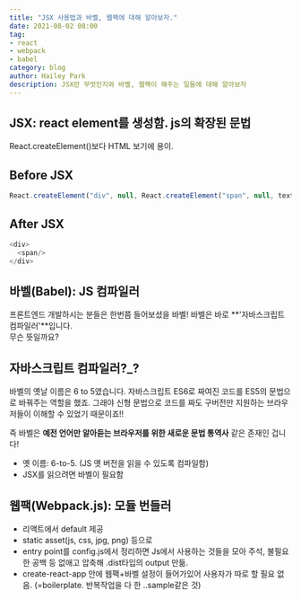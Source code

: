 ```yaml
---
title: "JSX 사용법과 바벨, 웹팩에 대해 알아보자."
date: 2021-08-02 08:00
tag:
- react
- webpack
- babel
category: blog
author: Hailey Park
description: JSX란 무엇인지와 바벨, 웹팩이 해주는 일들에 대해 알아보자
---
```


## JSX: react element를 생성함. js의 확장된 문법 

React.createElement()보다 HTML 보기에 용이.

## Before JSX

```javascript
React.createElement("div", null, React.createElement("span", null, text)
```

## After JSX

```javascript
<div>
  <span/>
</div>
```

## 바벨(Babel): JS 컴파일러

프론트엔드 개발하시는 분들은 한번쯤 들어보셨을 바벨! 바벨은 바로 **'자바스크립트 컴파일러'**입니다.  
무슨 뜻일까요?

## 자바스크립트 컴파일러?_?

바벨의 옛날 이름은 6 to 5였습니다. 자바스크립트 ES6로 짜여진 코드를 ES5의 문법으로 바꿔주는 역할을 했죠. 그래야 신형 문법으로 코드를 짜도 구버전만 지원하는 브라우저들이 이해할 수 있었기 때문이죠!!

즉 바벨은 **예전 언어만 알아듣는 브라우저를 위한 새로운 문법 통역사** 같은 존재인 겁니다!

- 옛 이름: 6-to-5. (JS 옛 버전을 읽을 수 있도록 컴파일함)
- JSX를 읽으려면 바벨이 필요함

## 웹팩(Webpack.js): 모듈 번들러

- 리액트에서 default 제공
- static asset(js, css, jpg, png) 등으로
- entry point를 config.js에서 정리하면 Js에서 사용하는 것들을 모아 주석, 불필요한 공백 등 없애고 압축해 .dist타입의 output 만듦.
- create-react-app 안에 웹팩+바벨 설정이 들어가있어 사용자가 따로 할 필요 없음. (=boilerplate. 반복작업을 다 한 ..sample같은 것)
